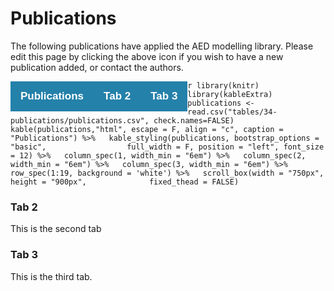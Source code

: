 # Publications

The following publications have applied the AED modelling library. Please edit this page by clicking the above icon if you wish to have a new publication added, or contact the authors.

<head>
<meta name="viewport" content="width=device-width, initial-scale=1">
<style>
/* Style the buttons inside the tab */
.tab button {
  background-color: #2481AA;
  float: left;
  border: none;
  outline: none;
  cursor: pointer;
  padding: 14px 16px;
  transition: 0.3s;
  font-size: 17px;
  color: #FFFFFF;
  font-weight: bold;
}
</style>
</head>
<body>

<div class="tab">
  <button class="tablinks" onclick="openCity(event, 'London')"id="defaultOpen">Publications</button>
  <button class="tablinks" onclick="openCity(event, 'Paris')">Tab 2</button>
  <button class="tablinks" onclick="openCity(event, 'Tokyo')">Tab 3</button>
</div>

<div id="London" class="tabcontent">
  <p>
    ```r
library(knitr)
library(kableExtra)
publications <- read.csv("tables/34-publications/publications.csv", check.names=FALSE)
kable(publications,"html", escape = F, align = "c", caption = "Publications") %>%
  kable_styling(publications, bootstrap_options = "basic", 
                full_width = F, position = "left", font_size = 12) %>%
  column_spec(1, width_min = "6em") %>%
  column_spec(2, width_min = "6em") %>%
  column_spec(3, width_min = "6em") %>%
  row_spec(1:19, background = 'white') %>%
  scroll_box(width = "750px", height = "900px",
             fixed_thead = FALSE) 
    ```
  </p>
</div>

<div id="Paris" class="tabcontent">
  <h3>Tab 2</h3>
  <p>This is the second tab</p> 
</div>

<div id="Tokyo" class="tabcontent">
  <h3>Tab 3</h3>
  <p>This is the third tab.</p>
</div>

<script>
function openCity(evt, cityName) {
  var i, tabcontent, tablinks;
  tabcontent = document.getElementsByClassName("tabcontent");
  for (i = 0; i < tabcontent.length; i++) {
    tabcontent[i].style.display = "none";
  }
  tablinks = document.getElementsByClassName("tablinks");
  for (i = 0; i < tablinks.length; i++) {
    tablinks[i].className = tablinks[i].className.replace(" active", "");
  }
  document.getElementById(cityName).style.display = "block";
  evt.currentTarget.className += " active";
}
document.getElementById("defaultOpen").click();
</script>


   
</body>



